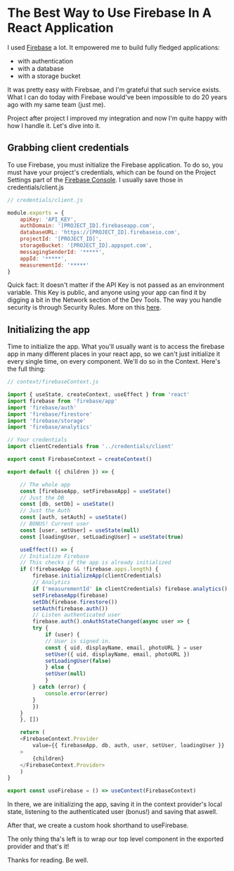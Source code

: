 
# The Best Way to Use Firebase In A React Application

I used [Firebase](https://firebase.google.com) a lot. It empowered me to build fully fledged applications: 

- with authentication
- with a database
- with a storage bucket

It was pretty easy with Firebsae, and I'm grateful that such service exists. What I can do today with Firebase would've been impossible to do 20 years ago with my same team (just me).

Project after project I improved my integration and now I'm quite happy with how I handle it. Let's dive into it.

## Grabbing client credentials

To use Firebase, you must initialize the Firebase application. To do so, you must have your project's credentials, which can be found on the Project Settings part of the [Firebase Console](https://console.firebase.google.com). I usually save those in <ic>credentials/client.js</ic>
```javascript
// credentials/client.js

module.exports = {
    apiKey: 'API_KEY',
    authDomain: '[PROJECT_ID].firebaseapp.com',
    databaseURL: 'https://[PROJECT_ID].firebaseio.com',
    projectId: '[PROJECT_ID]',
    storageBucket: '[PROJECT_ID].appspot.com',
    messagingSenderId: '*****',
    appId: '*****',
    measurementId: '*****'
}
```

Quick fact: It doesn't matter if the API Key is not passed as an environment variable. This Key is public, and anyone using your app can find it by digging a bit in the Network section of the Dev Tools. The way you handle security is through Security Rules. More on this [here](https://stackoverflow.com/a/37484053/10787298).

## Initializing the app

Time to initialize the app. What you'll usually want is to access the firebase app in many different places in your react app, so we can't just initialize it every single time, on every component. We'll do so in the Context. Here's the full thing:

```javascript
// context/firebaseContext.js

import { useState, createContext, useEffect } from 'react'
import firebase from 'firebase/app'
import 'firebase/auth'
import 'firebase/firestore'
import 'firebase/storage'
import 'firebase/analytics'

// Your credentials
import clientCredentials from '../credentials/client'

export const FirebaseContext = createContext()

export default ({ children }) => {

    // The whole app
    const [firebaseApp, setFirebaseApp] = useState()
    // Just the DB
    const [db, setDb] = useState()
    // Just the Auth
    const [auth, setAuth] = useState()
    // BONUS! Current user
    const [user, setUser] = useState(null)
    const [loadingUser, setLoadingUser] = useState(true)

    useEffect(() => {
    // Initialize Firebase
    // This checks if the app is already initialized
    if (!firebaseApp && !firebase.apps.length) {
        firebase.initializeApp(clientCredentials)
        // Analytics
        if ('measurementId' in clientCredentials) firebase.analytics()
        setFirebaseApp(firebase)
        setDb(firebase.firestore())
        setAuth(firebase.auth())
        // Listen authenticated user
        firebase.auth().onAuthStateChanged(async user => {
        try {
            if (user) {
            // User is signed in.
            const { uid, displayName, email, photoURL } = user
            setUser({ uid, displayName, email, photoURL })
            setLoadingUser(false)
            } else {
            setUser(null)
            }
        } catch (error) {
            console.error(error)
        }
        })
    }
    }, [])

    return (
    <FirebaseContext.Provider
        value={{ firebaseApp, db, auth, user, setUser, loadingUser }}
    >
        {children}
    </FirebaseContext.Provider>
    )
}

export const useFirebase = () => useContext(FirebaseContext)
```

In there, we are initializing the app, saving it in the context provider's local state, listening to the authenticated user (bonus!) and saving that aswell.

After that, we create a custom hook shorthand to <ic>useFirebase</ic>.

The only thing tha's left is to wrap our top level component in the exported provider and that's it!

Thanks for reading. Be well.